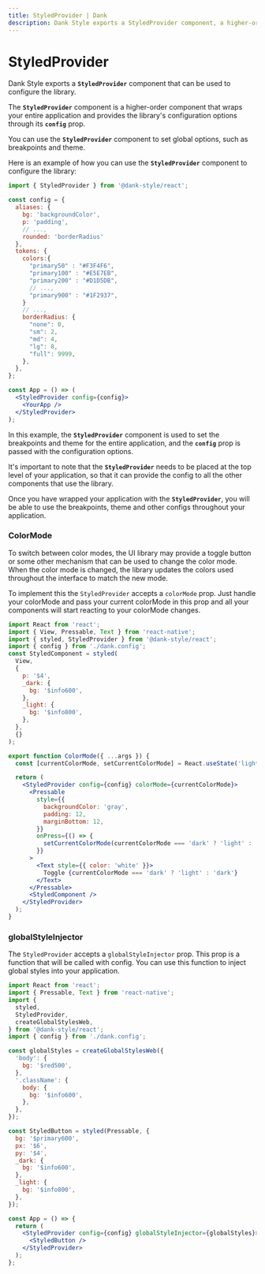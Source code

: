 ```yaml
---
title: StyledProvider | Dank
description: Dank Style exports a StyledProvider component, a higher-order component that wraps your entire application and provides the library's configuration options.
---
```



<Meta title="Getting Started/StyledProvider" />

# StyledProvider

Dank Style exports a **`StyledProvider`** component that can be used to configure the library.

The **`StyledProvider`** component is a higher-order component that wraps your entire application and provides the library's configuration options through its **`config`** prop.

You can use the **`StyledProvider`** component to set global options, such as breakpoints and theme.

Here is an example of how you can use the **`StyledProvider`** component to configure the library:

```jsx
import { StyledProvider } from '@dank-style/react';

const config = {
  aliases: {
    bg: 'backgroundColor',
    p: 'padding',
    // ...,
    rounded: 'borderRadius'
  },
  tokens: {
    colors:{
      "primary50" : "#F3F4F6",
      "primary100" : "#E5E7EB",
      "primary200" : "#D1D5DB",
      // ...,
      "primary900" : "#1F2937",
    }
    // ...,
    borderRadius: {
      "none": 0,
      "sm": 2,
      "md": 4,
      "lg": 8,
      "full": 9999,
    },
  },
};

const App = () => (
  <StyledProvider config={config}>
    <YourApp />
  </StyledProvider>
);
```

In this example, the **`StyledProvider`** component is used to set the breakpoints and theme for the entire application, and the **`config`** prop is passed with the configuration options.

It's important to note that the **`StyledProvider`** needs to be placed at the top level of your application, so that it can provide the config to all the other components that use the library.

Once you have wrapped your application with the **`StyledProvider`**, you will be able to use the breakpoints, theme and other configs throughout your application.

### ColorMode

To switch between color modes, the UI library may provide a toggle button or some other mechanism that can be used to change the color mode. When the color mode is changed, the library updates the colors used throughout the interface to match the new mode.

To implement this the `StyledProvider` accepts a `colorMode` prop. Just handle your colorMode and pass your current colorMode in this prop and all your components will start reacting to your colorMode changes.

```jsx
import React from 'react';
import { View, Pressable, Text } from 'react-native';
import { styled, StyledProvider } from '@dank-style/react';
import { config } from './dank.config';
const StyledComponent = styled(
  View,
  {
    p: '$4',
    _dark: {
      bg: '$info600',
    },
    _light: {
      bg: '$info800',
    },
  },
  {}
);

export function ColorMode({ ...args }) {
  const [currentColorMode, setCurrentColorMode] = React.useState('light');

  return (
    <StyledProvider config={config} colorMode={currentColorMode}>
      <Pressable
        style={{
          backgroundColor: 'gray',
          padding: 12,
          marginBottom: 12,
        }}
        onPress={() => {
          setCurrentColorMode(currentColorMode === 'dark' ? 'light' : 'dark');
        }}
      >
        <Text style={{ color: 'white' }}>
          Toggle {currentColorMode === 'dark' ? 'light' : 'dark'}
        </Text>
      </Pressable>
      <StyledComponent />
    </StyledProvider>
  );
}
```

### globalStyleInjector

The `StyledProvider` accepts a `globalStyleInjector` prop. This prop is a function that will be called with config. You can use this function to inject global styles into your application.

```jsx
import React from 'react';
import { Pressable, Text } from 'react-native';
import {
  styled,
  StyledProvider,
  createGlobalStylesWeb,
} from '@dank-style/react';
import { config } from './dank.config';

const globalStyles = createGlobalStylesWeb({
  'body': {
    bg: '$red500',
  },
  '.className': {
    body: {
      bg: '$info600',
    },
  },
});

const StyledButton = styled(Pressable, {
  bg: '$primary600',
  px: '$6',
  py: '$4',
  _dark: {
    bg: '$info600',
  },
  _light: {
    bg: '$info800',
  },
});

const App = () => {
  return (
    <StyledProvider config={config} globalStyleInjector={globalStyles}>
      <StyledButton />
    </StyledProvider>
  );
};
```
